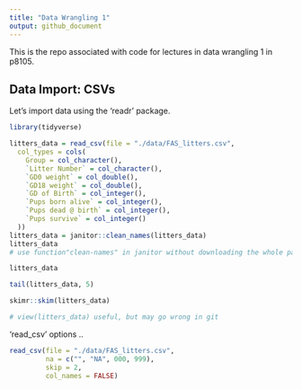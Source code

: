 ```yaml
---
title: "Data Wrangling 1"
output: github_document
---
```


This is the repo associated with code for lectures in data wrangling 1 in p8105.

## Data Import: CSVs

Let's import data using the 'readr' package.

```r
library(tidyverse)

litters_data = read_csv(file = "./data/FAS_litters.csv",
  col_types = cols(
    Group = col_character(),
    `Litter Number` = col_character(),
    `GD0 weight` = col_double(),
    `GD18 weight` = col_double(),
    `GD of Birth` = col_integer(),
    `Pups born alive` = col_integer(),
    `Pups dead @ birth` = col_integer(),
    `Pups survive` = col_integer()
  ))
litters_data = janitor::clean_names(litters_data)
litters_data
# use function"clean-names" in janitor without downloading the whole package.
```


```r
litters_data

tail(litters_data, 5)

skimr::skim(litters_data)

# view(litters_data) useful, but may go wrong in git

```
'read_csv' options ..

```r
read_csv(file = "./data/FAS_litters.csv",
         na = c("", "NA", 000, 999), 
         skip = 2, 
         col_names = FALSE)
```








